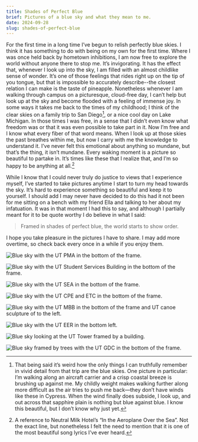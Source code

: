 ```yaml
---
title: Shades of Perfect Blue
brief: Pictures of a blue sky and what they mean to me.
date: 2024-09-28
slug: shades-of-perfect-blue
---
```



For the first time in a long time I’ve begun to relish perfectly blue skies. I think it has something to do with being on my own for the first time. Where I was once held back by hometown inhibitions, I am now free to explore the world without anyone there to stop me. It’s invigorating. It has the effect that, whenever I look up into the sky, I am filled with an almost childlike sense of wonder. It’s one of those feelings that rides right up on the tip of you tongue, but that is impossible to accurately describe--the closest relation I can make is the taste of pineapple. Nonetheless whenever I am walking through campus on a picturesque, cloud-free day, I can’t help but look up at the sky and become flooded with a feeling of immense joy. In some ways it takes me back to the times of my childhood; I think of the clear skies on a family trip to San Diego[^1], or a nice cool day on Lake Michigan. In those times I was free, in a sense that I didn’t even know what freedom was or that it was even possible to take part in it. Now I’m free and I know what every fiber of that word means. When I look up at those skies the past breathes within me, but now I carry with me the knowledge to understand it. I’ve never felt this emotional about anything so mundane, but that’s the thing, it isn’t mundane. Every waking moment is a picture so beautiful to partake in. It’s times like these that I realize that, and I’m so happy to be anything at all.[^2]

While I know that I could never truly do justice to views that I experience myself, I’ve started to take pictures anytime I start to turn my head towards the sky. It’s hard to experience something so beautiful and keep it to yourself. I should add I may never have decided to do this had it not been for me sitting on a bench with my friend Ella and talking to her about my infatuation. It was in that moment I had this to say, and although I partially meant for it to be quote worthy I do believe in what I said:

> Framed in shades of perfect blue, the world starts to show order.

I hope you take pleasure in the pictures I have to share. I may add more overtime, so check back every once in a while if you enjoy them.

![Blue sky with the UT PMA in the bottom of the frame.](../../assets/blues/IMG_6188.webp)

![Blue sky with the UT Student Services Building in the bottom of the frame.](../../assets/blues/IMG_6191.webp)

![Blue sky with the UT SEA in the bottom of the frame.](../../assets/blues/IMG_6193.webp)

![Blue sky with the UT CPE and ETC in the bottom of the frame.](../../assets/blues/IMG_6197.webp)

![Blue sky with the UT MBB in the bottom of the frame and UT canoe sculpture of to the left.](../../assets/blues/IMG_6199.webp)

![Blue sky with the UT EER in the bottom left.](../../assets/blues/IMG_6201.webp)

![Blue sky looking at the UT Tower framed by a building.](../../assets/blues/IMG_6203.webp)

![Blue sky framed by trees with the UT GDC in the bottom of the frame.](../../assets/blues/IMG_6227.webp)

[^1]: That being said it’s weird how the only things I can truthfully remember in vivid detail from that trip are the blue skies. One picture in particular: I’m walking along an aircraft carrier and a crisp coastal breeze is brushing up against me. My childly weight makes walking further along more difficult as the air tries to push me back—they don’t have winds like these in Cypress. When the wind finally does subside, I look up, and out across that sapphire plain is nothing but blue against blue. I know this beautiful, but I don’t know why just yet.

[^2]: A reference to Neutral Milk Hotel’s “In the Aeroplane Over the Sea”. Not the exact line, but nonetheless I felt the need to mention that it is one of the most beautiful song lyrics I’ve ever heard.
